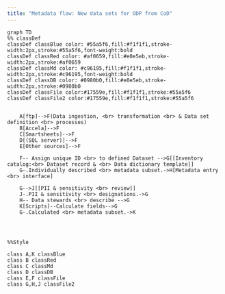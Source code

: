 ```yaml
---
title: "Metadata flow: New data sets for ODP from CoD"
---
```





```mermaid
graph TD
%% classDef
classDef classBlue color: #55a5f6,fill:#f1f1f1,stroke-width:2px,stroke:#55a5f6,font-weight:bold
classDef classRed color: #af0659,fill:#e0e5eb,stroke-width:2px,stroke:#af0659
classDef classMd color: #c96195,fill:#f1f1f1,stroke-width:2px,stroke:#c96195,font-weight:bold
classDef classDB color: #0980b0,fill:#e0e5eb,stroke-width:2px,stroke:#0980b0
classDef classFile color:#17559e,fill:#f1f1f1,stroke:#55a5f6
classDef classFile2 color:#17559e,fill:#f1f1f1,stroke:#55a5f6

    
    A[ftp]-->F(Data ingestion, <br> transformation <br> & Data set definition <br> processes)
    B[Accela]-->F
    C[Smartsheets]-->F
    D[(SQL server)]-->F
    E[Other sources]-->F
    
    F-- Assign unique ID <br> to defined Dataset -->G[[Inventory catalog:<br> Dataset record & <br> Data dictionary template]]
    G-.Individually described <br> metadata subset.->H[Metadata entry <br> interface]
    
    G-->J[[PII & sensitivity <br> review]]
    J-.PII & sensitivity <br> designations.->G
    H-- Data stewards <br> describe -->G
    K[Scripts]--Calculate fields-->G
    G-.Calculated <br> metadata subset.->K
    
    
    

%%Style

class A,K classBlue
class B classRed
class C classMd
class D classDB
class E,F classFile
class G,H,J classFile2
```

